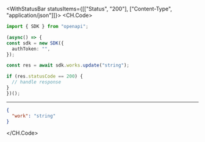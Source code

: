 

<WithStatusBar statusItems={[["Status", "200"], ["Content-Type", "application/json"]]}>
  <CH.Code>
  ```typescript Update.ts
  import { SDK } from "openapi";

(async() => {
  const sdk = new SDK({
    authToken: "",
  });

  const res = await sdk.works.update("string");

  if (res.statusCode == 200) {
    // handle response
  }
})();
  ```
  ---

  ```json Example Response
  {
    "work": "string"
  }
  ```
  </CH.Code>
</WithStatusBar>
